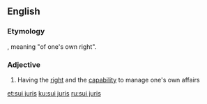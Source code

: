 ==English==

===Etymology===
{{etyl|la|en}}, meaning "of one's own right".

===Adjective===
{{wikipedia}}
{{en-adj|-}}

# Having the [[right]] and the [[capability]] to manage one's own affairs

[[et:sui juris]]
[[ku:sui juris]]
[[ru:sui juris]]